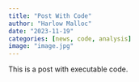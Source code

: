 ```yaml
---
title: "Post With Code"
author: "Harlow Malloc"
date: "2023-11-19"
categories: [news, code, analysis]
image: "image.jpg"
---
```


This is a post with executable code.
